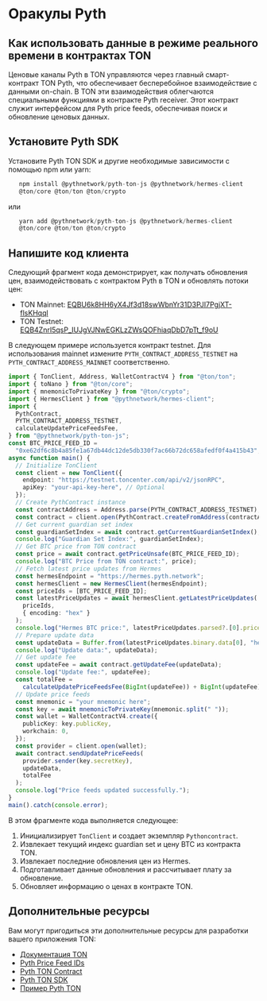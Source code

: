 
# Оракулы Pyth

## Как использовать данные в режиме реального времени в контрактах TON

Ценовые каналы Pyth в TON управляются через главный смарт-контракт TON Pyth, что обеспечивает бесперебойное взаимодействие с данными on-chain. В TON эти взаимодействия облегчаются специальными функциями в контракте Pyth receiver. Этот контракт служит интерфейсом для Pyth price feeds, обеспечивая поиск и обновление ценовых данных.

## Установите Pyth SDK

Установите Pyth TON SDK и другие необходимые зависимости с помощью npm или yarn:

```ts
   npm install @pythnetwork/pyth-ton-js @pythnetwork/hermes-client
   @ton/core @ton/ton @ton/crypto
```

   или

```ts
   yarn add @pythnetwork/pyth-ton-js @pythnetwork/hermes-client
   @ton/core @ton/ton @ton/crypto
```

## Напишите код клиента

Следующий фрагмент кода демонстрирует, как получать обновления цен, взаимодействовать с контрактом Pyth в TON и обновлять потоки цен:

- TON Mainnet: [EQBU6k8HH6yX4Jf3d18swWbnYr31D3PJI7PgjXT-flsKHqql](https://docs.pyth.network/price-feeds/contract-addresses/ton)
- TON Testnet: [EQB4ZnrI5qsP_IUJgVJNwEGKLzZWsQOFhiaqDbD7pTt_f9oU](https://docs.pyth.network/price-feeds/contract-addresses/ton)

В следующем примере используется контракт testnet. Для использования mainnet измените `PYTH_CONTRACT_ADDRESS_TESTNET` на `PYTH_CONTRACT_ADDRESS_MAINNET` соответственно. 

```ts
import { TonClient, Address, WalletContractV4 } from "@ton/ton";
import { toNano } from "@ton/core";
import { mnemonicToPrivateKey } from "@ton/crypto";
import { HermesClient } from "@pythnetwork/hermes-client";
import {
  PythContract,
  PYTH_CONTRACT_ADDRESS_TESTNET,
  calculateUpdatePriceFeedsFee,
} from "@pythnetwork/pyth-ton-js";
const BTC_PRICE_FEED_ID =
  "0xe62df6c8b4a85fe1a67db44dc12de5db330f7ac66b72dc658afedf0f4a415b43";
async function main() {
  // Initialize TonClient
  const client = new TonClient({
    endpoint: "https://testnet.toncenter.com/api/v2/jsonRPC",
    apiKey: "your-api-key-here", // Optional
  });
  // Create PythContract instance
  const contractAddress = Address.parse(PYTH_CONTRACT_ADDRESS_TESTNET);
  const contract = client.open(PythContract.createFromAddress(contractAddress));
  // Get current guardian set index
  const guardianSetIndex = await contract.getCurrentGuardianSetIndex();
  console.log("Guardian Set Index:", guardianSetIndex);
  // Get BTC price from TON contract
  const price = await contract.getPriceUnsafe(BTC_PRICE_FEED_ID);
  console.log("BTC Price from TON contract:", price);
  // Fetch latest price updates from Hermes
  const hermesEndpoint = "https://hermes.pyth.network";
  const hermesClient = new HermesClient(hermesEndpoint);
  const priceIds = [BTC_PRICE_FEED_ID];
  const latestPriceUpdates = await hermesClient.getLatestPriceUpdates(
    priceIds,
    { encoding: "hex" }
  );
  console.log("Hermes BTC price:", latestPriceUpdates.parsed?.[0].price);
  // Prepare update data
  const updateData = Buffer.from(latestPriceUpdates.binary.data[0], "hex");
  console.log("Update data:", updateData);
  // Get update fee
  const updateFee = await contract.getUpdateFee(updateData);
  console.log("Update fee:", updateFee);
  const totalFee =
    calculateUpdatePriceFeedsFee(BigInt(updateFee)) + BigInt(updateFee);
  // Update price feeds
  const mnemonic = "your mnemonic here";
  const key = await mnemonicToPrivateKey(mnemonic.split(" "));
  const wallet = WalletContractV4.create({
    publicKey: key.publicKey,
    workchain: 0,
  });
  const provider = client.open(wallet);
  await contract.sendUpdatePriceFeeds(
    provider.sender(key.secretKey),
    updateData,
    totalFee
  );
  console.log("Price feeds updated successfully.");
}
main().catch(console.error);
```

В этом фрагменте кода выполняется следующее:

1. Инициализирует `TonClient` и создает экземпляр `Pythoncontract`.
2. Извлекает текущий индекс guardian set и цену BTC из контракта TON.
3. Извлекает последние обновления цен из Hermes.
4. Подготавливает данные обновления и рассчитывает плату за обновление.
5. Обновляет информацию о ценах в контракте TON.

## Дополнительные ресурсы

Вам могут пригодиться эти дополнительные ресурсы для разработки вашего приложения TON:

- [Документация TON](https://ton.org/docs/)
- [Pyth Price Feed IDs](https://pyth.network/developers/price-feed-ids)
- [Pyth TON Contract](https://github.com/pyth-network/pyth-crosschain/tree/main/target_chains/ton/contracts)
- [Pyth TON SDK](https://github.com/pyth-network/pyth-crosschain/tree/main/target_chains/ton/sdk)
- [Пример Pyth TON](https://github.com/pyth-network/pyth-examples/tree/main/price_feeds/ton/sdk_js_usage)
